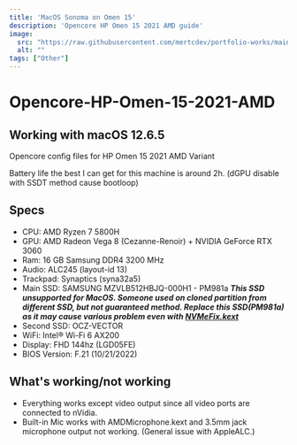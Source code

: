 ```yaml
---
title: 'MacOS Sonoma on Omen 15'
description: 'Opencore HP Omen 15 2021 AMD guide'
image:
  src: "https://raw.githubusercontent.com/mertcdev/portfolio-works/main/omen15-opencore/images/omen15.png"
  alt: ""
tags: ["Other"]
---
```


# Opencore-HP-Omen-15-2021-AMD
## Working with macOS 12.6.5
Opencore config files for HP Omen 15 2021 AMD Variant

Battery life the best I can get for this machine is around 2h. (dGPU disable with SSDT method cause bootloop)

## Specs
* CPU: AMD Ryzen 7 5800H
* GPU: AMD Radeon Vega 8 (Cezanne-Renoir) + NVIDIA GeForce RTX 3060
* Ram: 16 GB Samsung DDR4 3200 MHz
* Audio: ALC245 (layout-id 13)
* Trackpad: Synaptics (syna32a5)
* Main SSD: SAMSUNG MZVLB512HBJQ-000H1 - PM981a  ***This SSD unsupported for MacOS. Someone used on cloned partition from different SSD, but not guaranteed method. Replace this SSD(PM981a) as it may cause various problem even with [NVMeFix.kext](https://github.com/acidanthera/NVMeFix)***
* Second SSD: OCZ-VECTOR
* WiFi: Intel® Wi-Fi 6 AX200
* Display: FHD 144hz (LGD05FE)
* BIOS Version: F.21 (10/21/2022)

## What's working/not working
* Everything works except video output since all video ports are connected to nVidia.
* Built-in Mic works with AMDMicrophone.kext and 3.5mm jack microphone output not working. (General issue with AppleALC.)